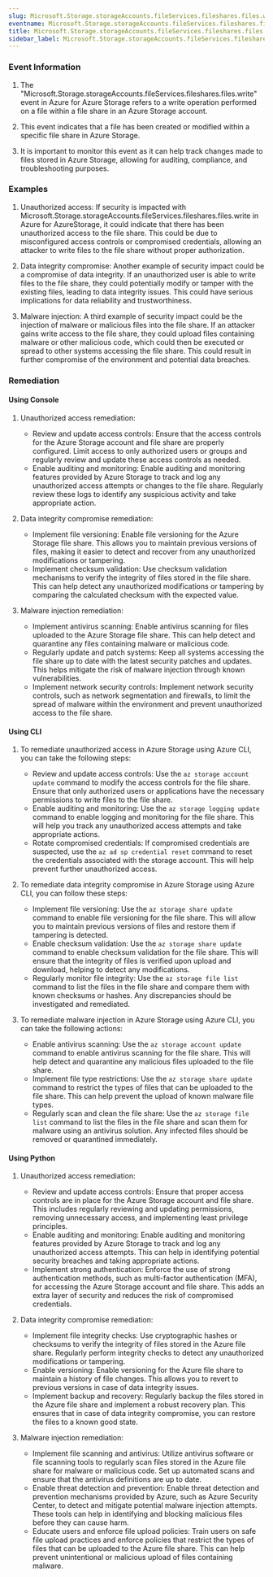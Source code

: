 ```yaml
--- 
slug: Microsoft.Storage.storageAccounts.fileServices.fileshares.files.write
eventname: Microsoft.Storage.storageAccounts.fileServices.fileshares.files.write
title: Microsoft.Storage.storageAccounts.fileServices.fileshares.files.write
sidebar_label: Microsoft.Storage.storageAccounts.fileServices.fileshares.files.write
---
```

                       
### Event Information

1. The "Microsoft.Storage.storageAccounts.fileServices.fileshares.files.write" event in Azure for Azure Storage refers to a write operation performed on a file within a file share in an Azure Storage account.

2. This event indicates that a file has been created or modified within a specific file share in Azure Storage.

3. It is important to monitor this event as it can help track changes made to files stored in Azure Storage, allowing for auditing, compliance, and troubleshooting purposes.


### Examples

1. Unauthorized access: If security is impacted with Microsoft.Storage.storageAccounts.fileServices.fileshares.files.write in Azure for AzureStorage, it could indicate that there has been unauthorized access to the file share. This could be due to misconfigured access controls or compromised credentials, allowing an attacker to write files to the file share without proper authorization.

2. Data integrity compromise: Another example of security impact could be a compromise of data integrity. If an unauthorized user is able to write files to the file share, they could potentially modify or tamper with the existing files, leading to data integrity issues. This could have serious implications for data reliability and trustworthiness.

3. Malware injection: A third example of security impact could be the injection of malware or malicious files into the file share. If an attacker gains write access to the file share, they could upload files containing malware or other malicious code, which could then be executed or spread to other systems accessing the file share. This could result in further compromise of the environment and potential data breaches.

### Remediation

#### Using Console

1. Unauthorized access remediation:
   - Review and update access controls: Ensure that the access controls for the Azure Storage account and file share are properly configured. Limit access to only authorized users or groups and regularly review and update these access controls as needed.
   - Enable auditing and monitoring: Enable auditing and monitoring features provided by Azure Storage to track and log any unauthorized access attempts or changes to the file share. Regularly review these logs to identify any suspicious activity and take appropriate action.

2. Data integrity compromise remediation:
   - Implement file versioning: Enable file versioning for the Azure Storage file share. This allows you to maintain previous versions of files, making it easier to detect and recover from any unauthorized modifications or tampering.
   - Implement checksum validation: Use checksum validation mechanisms to verify the integrity of files stored in the file share. This can help detect any unauthorized modifications or tampering by comparing the calculated checksum with the expected value.

3. Malware injection remediation:
   - Implement antivirus scanning: Enable antivirus scanning for files uploaded to the Azure Storage file share. This can help detect and quarantine any files containing malware or malicious code.
   - Regularly update and patch systems: Keep all systems accessing the file share up to date with the latest security patches and updates. This helps mitigate the risk of malware injection through known vulnerabilities.
   - Implement network security controls: Implement network security controls, such as network segmentation and firewalls, to limit the spread of malware within the environment and prevent unauthorized access to the file share.

#### Using CLI

1. To remediate unauthorized access in Azure Storage using Azure CLI, you can take the following steps:
   - Review and update access controls: Use the `az storage account update` command to modify the access controls for the file share. Ensure that only authorized users or applications have the necessary permissions to write files to the file share.
   - Enable auditing and monitoring: Use the `az storage logging update` command to enable logging and monitoring for the file share. This will help you track any unauthorized access attempts and take appropriate actions.
   - Rotate compromised credentials: If compromised credentials are suspected, use the `az ad sp credential reset` command to reset the credentials associated with the storage account. This will help prevent further unauthorized access.

2. To remediate data integrity compromise in Azure Storage using Azure CLI, you can follow these steps:
   - Implement file versioning: Use the `az storage share update` command to enable file versioning for the file share. This will allow you to maintain previous versions of files and restore them if tampering is detected.
   - Enable checksum validation: Use the `az storage share update` command to enable checksum validation for the file share. This will ensure that the integrity of files is verified upon upload and download, helping to detect any modifications.
   - Regularly monitor file integrity: Use the `az storage file list` command to list the files in the file share and compare them with known checksums or hashes. Any discrepancies should be investigated and remediated.

3. To remediate malware injection in Azure Storage using Azure CLI, you can take the following actions:
   - Enable antivirus scanning: Use the `az storage account update` command to enable antivirus scanning for the file share. This will help detect and quarantine any malicious files uploaded to the file share.
   - Implement file type restrictions: Use the `az storage share update` command to restrict the types of files that can be uploaded to the file share. This can help prevent the upload of known malware file types.
   - Regularly scan and clean the file share: Use the `az storage file list` command to list the files in the file share and scan them for malware using an antivirus solution. Any infected files should be removed or quarantined immediately.

#### Using Python

1. Unauthorized access remediation:
   - Review and update access controls: Ensure that proper access controls are in place for the Azure Storage account and file share. This includes regularly reviewing and updating permissions, removing unnecessary access, and implementing least privilege principles.
   - Enable auditing and monitoring: Enable auditing and monitoring features provided by Azure Storage to track and log any unauthorized access attempts. This can help in identifying potential security breaches and taking appropriate actions.
   - Implement strong authentication: Enforce the use of strong authentication methods, such as multi-factor authentication (MFA), for accessing the Azure Storage account and file share. This adds an extra layer of security and reduces the risk of compromised credentials.

2. Data integrity compromise remediation:
   - Implement file integrity checks: Use cryptographic hashes or checksums to verify the integrity of files stored in the Azure file share. Regularly perform integrity checks to detect any unauthorized modifications or tampering.
   - Enable versioning: Enable versioning for the Azure file share to maintain a history of file changes. This allows you to revert to previous versions in case of data integrity issues.
   - Implement backup and recovery: Regularly backup the files stored in the Azure file share and implement a robust recovery plan. This ensures that in case of data integrity compromise, you can restore the files to a known good state.

3. Malware injection remediation:
   - Implement file scanning and antivirus: Utilize antivirus software or file scanning tools to regularly scan files stored in the Azure file share for malware or malicious code. Set up automated scans and ensure that the antivirus definitions are up to date.
   - Enable threat detection and prevention: Enable threat detection and prevention mechanisms provided by Azure, such as Azure Security Center, to detect and mitigate potential malware injection attempts. These tools can help in identifying and blocking malicious files before they can cause harm.
   - Educate users and enforce file upload policies: Train users on safe file upload practices and enforce policies that restrict the types of files that can be uploaded to the Azure file share. This can help prevent unintentional or malicious upload of files containing malware.


 